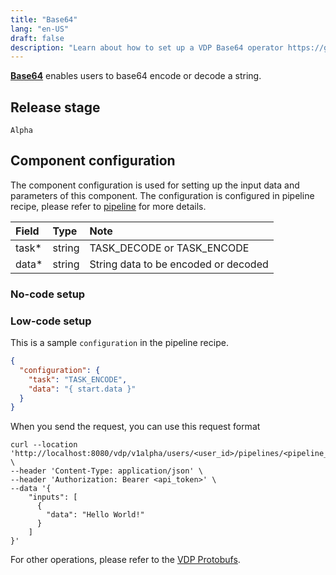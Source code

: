 ```yaml
---
title: "Base64"
lang: "en-US"
draft: false
description: "Learn about how to set up a VDP Base64 operator https://github.com/instill-ai/vdp"
---
```


[**Base64**](base64) enables users to base64 encode or decode a string.

## Release stage

`Alpha`

## Component configuration

The component configuration is used for setting up the input data and parameters of this component. The configuration is configured in pipeline recipe, please refer to [pipeline](/docs/vdp/core-concepts/pipeline) for more details.

| Field                                 | Type                   | Note                                                                                                                                                                           |
| :------------------------------------ | :--------------------- | :----------------------------------------------------------------------------------------------------------------------------------------------------------------------------- |
| task\*                                | string                 | TASK_DECODE or TASK_ENCODE                                                                                                                                                     |
| data\*                                | string                 | String data to be encoded or decoded                                                                                                                                           |

### No-code setup


### Low-code setup

This is a sample `configuration` in the pipeline recipe.

```json
{
  "configuration": {
    "task": "TASK_ENCODE",
    "data": "{ start.data }"
  }
}
```

When you send the request, you can use this request format

```shell
curl --location 'http://localhost:8080/vdp/v1alpha/users/<user_id>/pipelines/<pipeline_id>/trigger' \
--header 'Content-Type: application/json' \
--header 'Authorization: Bearer <api_token>' \
--data '{
    "inputs": [
      {
        "data": "Hello World!"
      }
    ]
}'
```

For other operations, please refer to the [VDP Protobufs](https://buf.build/instill-ai/protobufs).
